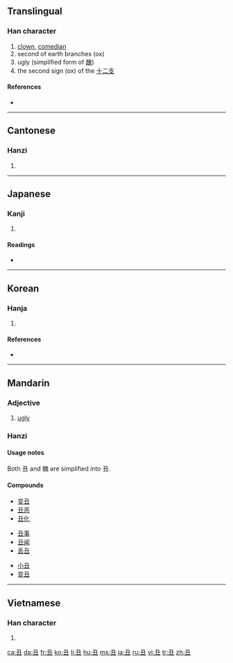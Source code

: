 {{also|醜}}<!-- may be replaced by zh-forms -->
==Translingual==

===Han character===
{{Han char|rn=1|rad=一|as=03|sn=4|four=1710<sub>5</sub>|canj=弓土 (NG)}}

# [[clown]], [[comedian]]
# second of earth branches (ox)
# ugly (simplified form of [[醜]])
# the second sign (ox) of the [[十二支]] <!-- Apparently the Chinese use 牛 instead. -->

====References====
* {{Han ref|kx=0077.040|dkj=00023|dj=0154.040|hdz=10012.070|uh=4E11|ud=19985|bh=A4A1|bd=42145}}

----

==Cantonese==

===Hanzi===
{{yue-hanzi|jyut=|y=chau2}}

# {{defn|Cantonese|sort=一03}}

----

==Japanese==

===Kanji===
{{ja-kanji|grade=|rs=一03}}

# {{defn|Japanese}}

====Readings====
* {{ja-readings|on=[[ちゅう]] (chū), [[ちゅ]] (chu)|kun=[[うし]] (ushi)}}

----

==Korean==

===Hanja===
{{ko-hanja|hangeul=[[축]], [[추]]|rv=chuk, chu|mr=ch'uk, ch'u|eumhun=[[소]], [[이름]]|ehrv=so, ileum|ehmr=so, irǔm|ehy=}}

# {{defn|Korean|sort=一03}}

====References====
* {{Hanja ref|nav=11990}}

----

==Mandarin==

===Adjective===
{{cmn-adj|ts|pin=chǒu|pint=chou3|rs=一03}}

# [[ugly]]

===Hanzi===
{{cmn-hanzi|tra=醜|pin=[[chǒu]] ([[chou3]])|wg=ch'ou<sup>3</sup>}}

====Usage notes====
Both 丑 and 醜 are simplified into 丑.

====Compounds====
{{rel-top3|compound words that contain 丑}}
* [[变丑]]
* [[丑恶]]
* [[丑化]]
{{rel-mid3}}
* [[丑事]]
* [[丑闻]]
* [[丢丑]]
{{rel-mid3}}
* [[小丑]]
* [[变丑]]
{{rel-bottom}}
----

==Vietnamese==

===Han character===
{{vi-hantu|[[sửu]], [[giấu]], [[sấu]], [[xấu]]|rs=一03}}

# {{defn|Vietnamese|sort=一03}}

[[ca:丑]]
[[da:丑]]
[[fr:丑]]
[[ko:丑]]
[[li:丑]]
[[hu:丑]]
[[ms:丑]]
[[ja:丑]]
[[ru:丑]]
[[vi:丑]]
[[tr:丑]]
[[zh:丑]]